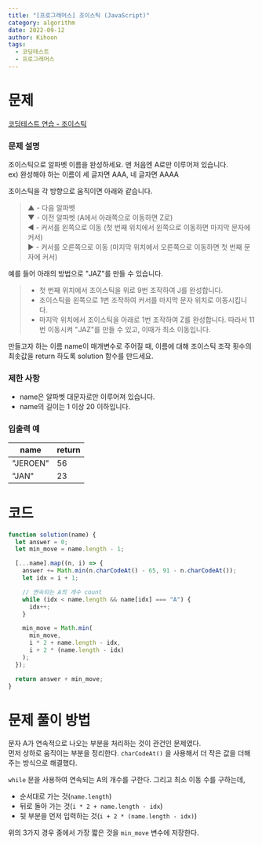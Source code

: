 ```yaml
---
title: "[프로그래머스] 조이스틱 (JavaScript)"
category: algorithm
date: 2022-09-12
author: Kihoon
tags:
  - 코딩테스트
  - 프로그래머스
---
```


# 문제

[코딩테스트 연습 - 조이스틱](https://school.programmers.co.kr/learn/courses/30/lessons/42860)

### 문제 설명

조이스틱으로 알파벳 이름을 완성하세요. 맨 처음엔 A로만 이루어져 있습니다. <br/>
ex) 완성해야 하는 이름이 세 글자면 AAA, 네 글자면 AAAA

조이스틱을 각 방향으로 움직이면 아래와 같습니다.

> ▲ - 다음 알파벳 <br/>
> ▼ - 이전 알파벳 (A에서 아래쪽으로 이동하면 Z로) <br/>
> ◀ - 커서를 왼쪽으로 이동 (첫 번째 위치에서 왼쪽으로 이동하면 마지막 문자에 커서) <br/>
> ▶ - 커서를 오른쪽으로 이동 (마지막 위치에서 오른쪽으로 이동하면 첫 번째 문자에 커서)

예를 들어 아래의 방법으로 "JAZ"를 만들 수 있습니다.

> - 첫 번째 위치에서 조이스틱을 위로 9번 조작하여 J를 완성합니다.
> - 조이스틱을 왼쪽으로 1번 조작하여 커서를 마지막 문자 위치로 이동시킵니다.
> - 마지막 위치에서 조이스틱을 아래로 1번 조작하여 Z를 완성합니다.
>   따라서 11번 이동시켜 "JAZ"를 만들 수 있고, 이때가 최소 이동입니다.

만들고자 하는 이름 name이 매개변수로 주어질 때, 이름에 대해 조이스틱 조작 횟수의 최솟값을 return 하도록 solution 함수를 만드세요.

### 제한 사항

- name은 알파벳 대문자로만 이루어져 있습니다.
- name의 길이는 1 이상 20 이하입니다.

### 입출력 예

| name     | return |
| -------- | ------ |
| "JEROEN" | 56     |
| "JAN"    | 23     |

# 코드

```jsx
function solution(name) {
  let answer = 0;
  let min_move = name.length - 1;

  [...name].map((n, i) => {
    answer += Math.min(n.charCodeAt() - 65, 91 - n.charCodeAt());
    let idx = i + 1;

    // 연속되는 A의 개수 count
    while (idx < name.length && name[idx] === "A") {
      idx++;
    }

    min_move = Math.min(
      min_move,
      i * 2 + name.length - idx,
      i + 2 * (name.length - idx)
    );
  });

  return answer + min_move;
}
```

# 문제 풀이 방법

문자 A가 연속적으로 나오는 부분을 처리하는 것이 관건인 문제였다. <br/>
먼저 상하로 움직이는 부분을 정리한다. `charCodeAt()` 을 사용해서 더 작은 값을 더해주는 방식으로 해결했다.

`while` 문을 사용하여 연속되는 A의 개수를 구한다. 그리고 최소 이동 수를 구하는데,

- 순서대로 가는 것(`name.length`)
- 뒤로 돌아 가는 것(`i * 2 + name.length - idx`)
- 뒷 부분을 먼저 입력하는 것(`i + 2 * (name.length - idx)`)

위의 3가지 경우 중에서 가장 짧은 것을 `min_move` 변수에 저장한다.

